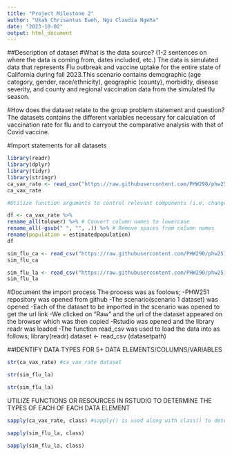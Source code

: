 ```yaml
---
title: "Project Milestone 2"
author: "Ukah Chrisantus Eweh, Ngu Claudia Ngeha"
date: "2023-10-02"
output: html_document
---
```



##Description of dataset
#What is the data source? (1-2 sentences on where the data is coming from, dates included, etc.)
The data is simulated data that represents Flu outbreak and vaccine uptake for the entire state of California during fall 2023.This scenario contains demographic (age category, gender, race/ethnicity), geographic (county), morbidity, disease severity, and county and regional vaccination data from the simulated flu season.

#How does the dataset relate to the group problem statement and question?
The datasets contains the different variables necessary for calculation of vaccination rate for flu and to carryout the comparative analysis with that of Covid vaccine.

#Import statements for all datasets

```r
library(readr)
library(dplyr)
library(tidyr)
library(stringr)
ca_vax_rate <- read_csv("https://raw.githubusercontent.com/PHW290/phw251_projectdata/main/scenario_1/ca_vax_rates_quarter.csv")
ca_vax_rate

#Utilize function arguments to control relevant components (i.e. change column types, column names, missing values, etc.)

df <- ca_vax_rate %>%
rename_all(tolower) %>% # Convert column names to lowercase
rename_all(~gsub(" ", "", .)) %>% # Remove spaces from column names
rename(population = estimatedpopulation)
df

```

```r
sim_flu_ca <- read_csv("https://raw.githubusercontent.com/PHW290/phw251_projectdata/main/scenario_1/sim_flu_CA.csv")
sim_flu_ca
```

```r
sim_flu_la <- read_csv("https://raw.githubusercontent.com/PHW290/phw251_projectdata/main/scenario_1/sim_flu_LACounty.csv")
sim_flu_la
```

#Document the import process
The process was as foolows;
 -PHW251 repository was opened from github
 -The scenario(scenario 1 dataset) was opened
 -Each of the dataset to be imported in the scenario was opened to get the url
 link
 -We clicked on "Raw" and the url of the dataset appeared on the browser which was then copied
 -Rstudio was opened and the library readr was loaded
 -The function read_csv was used to load the data into 
 as follows;
 library(readr)
 dataset <- read_csv (datasetpath)
 
 
 ##IDENTIFY DATA TYPES FOR 5+ DATA ELEMENTS/COLUMNS/VARIABLES
 
```r
str(ca_vax_rate) #ca_vax_rate dataset
```
 
```r
str(sim_flu_la)
```
```r
str(sim_flu_la)
```
 
 UTILIZE FUNCTIONS OR RESOURCES IN RSTUDIO TO DETERMINE THE TYPES OF EACH OF EACH DATA ELEMENT
 
```r
sapply(ca_vax_rate, class) #sapply() is used along with class() to determine the types of all variables in a dataset
```
```r
sapply(sim_flu_la, class)
```
```r
sapply(sim_flu_la, class)
```
 
 